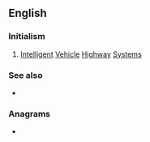 {{also|IHVs}}
==English==

===Initialism===
{{rfc-header|Initialism}}
{{head|en|initialism}}

# {{lb|en|transport}} [[intelligent|Intelligent]] [[vehicle|Vehicle]] [[highway|Highway]] [[systems|Systems]]

===See also===
* {{l|en|APTS}}

===Anagrams===
* {{l|en|shiv}}